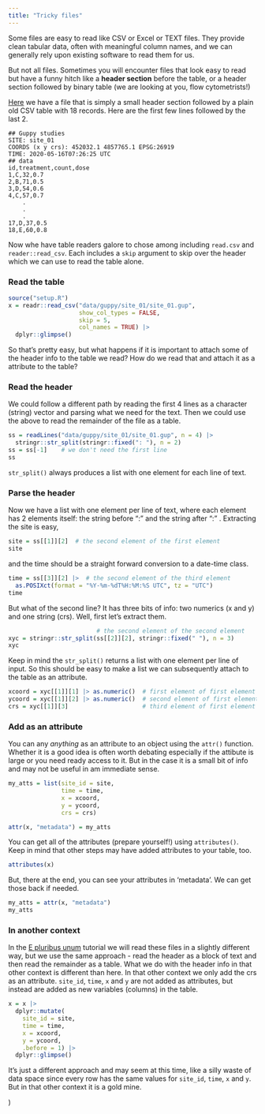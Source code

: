 ```yaml
---
title: "Tricky files"
---
```


Some files are easy to read like CSV or Excel or TEXT files.  They provide clean tabular data, often with meaningful column names, and we can generally rely upon existing software to read them for us.  

But not all files.  Sometimes you will encounter files that look easy to read but have a funny hitch like a **header section** before the table, or a header section followed by binary table (we are looking at you, flow cytometrists!)

[Here](data/guppy/site_01/site_01.gup) we have a file that is simply a small header section followed by a plain old CSV table with 18 records. Here are the first few lines followed by the last 2.

```
## Guppy studies
SITE: site_01
COORDS (x y crs): 452032.1 4857765.1 EPSG:26919
TIME: 2020-05-16T07:26:25 UTC
## data
id,treatment,count,dose
1,C,32,0.7
2,B,71,0.5
3,D,54,0.6
4,C,57,0.7
    .
    .
    .
17,D,37,0.5
18,E,60,0.8
```

Now whe have table readers galore to chose among including `read.csv` and `reader::read_csv`.  Each includes a `skip` argument to skip over the header which we can use to read the table alone.

### Read the table

```r
source("setup.R")
x = readr::read_csv("data/guppy/site_01/site_01.gup",
                    show_col_types = FALSE,
                    skip = 5,
                    col_names = TRUE) |>
  dplyr::glimpse()
```

So that's pretty easy, but what happens if it is important to attach some of the header info to the table we read?  How do we read that and attach it as a attribute to the table?

### Read the header

We could follow a different path by reading the first 4 lines as a character (string) vector and parsing what we need for the text.  Then we could use the above to read the remainder of the file as a table.

```r
ss = readLines("data/guppy/site_01/site_01.gup", n = 4) |>
  stringr::str_split(stringr::fixed(": "), n = 2)
ss = ss[-1]    # we don't need the first line
ss
```

`str_split()` always produces a list with one element for each line of text.

### Parse the header

Now we have a list with one element per line of text, where each element has 2 elements itself: the string before ": " and the string after ":" .  Extracting the site is easy,

```r
site = ss[[1]][2]  # the second element of the first element
site
```
and the time should be a straight forward conversion to a date-time class.  

```r
time = ss[[3]][2] |>  # the second element of the third element
  as.POSIXct(format = "%Y-%m-%dT%H:%M:%S UTC", tz = "UTC")
time
```

But what of the second line?  It has three bits of info: two numerics (x and y) and one string (crs). Well, first let's extract them.

```r
                         # the second element of the second element
xyc = stringr::str_split(ss[[2]][2], stringr::fixed(" "), n = 3)
xyc
```

Keep in mind the `str_split()` returns a list with one element per line of input. So this should be easy to make a list we can subsequently attach to the table as an attribute.

```r

xcoord = xyc[[1]][1] |> as.numeric()  # first element of first element
ycoord = xyc[[1]][2] |> as.numeric()  # second element of first element
crs = xyc[[1]][3]                     # third element of first element
```

### Add as an attribute

You can any *anything* as an attribute to an object using the `attr()` function.  Whether it is a good idea is often worth debating especially if the attibute is large or you need ready access to it.  But in the case it is a small bit of info and may not be useful in am immediate sense.

```r
my_atts = list(site_id = site,
               time = time,
               x = xcoord,
               y = ycoord,
               crs = crs)

attr(x, "metadata") = my_atts
```

You can get all of the attributes (prepare yourself!) using `attributes()`. Keep in mind that other steps may have added attributes to your table, too.  

```r
attributes(x)
```
But, there at the end, you can see your attributes in 'metadata'.  We can get those back if needed.

```r
my_atts = attr(x, "metadata")
my_atts
```
### In another context

In the [E pluribus unum](files-many.qmd) tutorial we will read these files in a slightly different way, but we use the same approach - read the header as a block of text and then read the remainder as a table.  What we do with the header info in that other context is different than here.  In that other context we only add the crs as an attribute. `site_id`, `time`, `x` and `y` are not added as attributes, but instead are added as new variables (columns) in the table.

```r
x = x |>
  dplyr::mutate(
    site_id = site,
    time = time,
    x = xcoord,
    y = ycoord, 
    .before = 1) |>
  dplyr::glimpse()
```
It's just a different approach and may seem at this time, like a silly waste of data space since every row has the same values for `site_id`, `time`, `x` and `y`.  But in that other context it is a gold mine.

  )